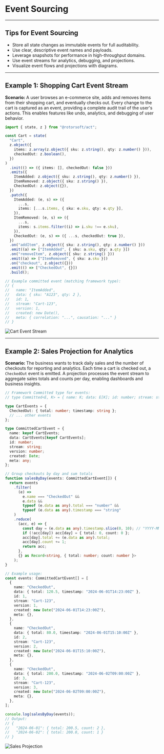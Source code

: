 # Event Sourcing

---

## Tips for Event Sourcing

- Store all state changes as immutable events for full auditability.
- Use clear, descriptive event names and payloads.
- Leverage snapshots for performance in high-throughput domains.
- Use event streams for analytics, debugging, and projections.
- Visualize event flows and projections with diagrams.

---

## Example 1: Shopping Cart Event Stream

**Scenario:**
A user browses an e-commerce site, adds and removes items from their shopping cart, and eventually checks out. Every change to the cart is captured as an event, providing a complete audit trail of the user's actions. This enables features like undo, analytics, and debugging of user behavior.

```typescript
import { state, z } from "@rotorsoft/act";

const Cart = state(
  "Cart",
  z.object({
    items: z.array(z.object({ sku: z.string(), qty: z.number() })),
    checkedOut: z.boolean(),
  })
)
  .init(() => ({ items: [], checkedOut: false }))
  .emits({
    ItemAdded: z.object({ sku: z.string(), qty: z.number() }),
    ItemRemoved: z.object({ sku: z.string() }),
    CheckedOut: z.object({}),
  })
  .patch({
    ItemAdded: (e, s) => ({
      ...s,
      items: [...s.items, { sku: e.sku, qty: e.qty }],
    }),
    ItemRemoved: (e, s) => ({
      ...s,
      items: s.items.filter((i) => i.sku !== e.sku),
    }),
    CheckedOut: (e, s) => ({ ...s, checkedOut: true }),
  })
  .on("addItem", z.object({ sku: z.string(), qty: z.number() }))
  .emit((a) => ["ItemAdded", { sku: a.sku, qty: a.qty }])
  .on("removeItem", z.object({ sku: z.string() }))
  .emit((a) => ["ItemRemoved", { sku: a.sku }])
  .on("checkout", z.object({}))
  .emit(() => ["CheckedOut", {}])
  .build();

// Example committed event (matching framework type):
// {
//   name: "ItemAdded",
//   data: { sku: "A123", qty: 2 },
//   id: 1,
//   stream: "Cart-123",
//   version: 1,
//   created: new Date(),
//   meta: { correlation: "...", causation: "..." }
// }
```

![Cart Event Stream](/img/cart-event-stream.svg)

---

## Example 2: Sales Projection for Analytics

**Scenario:**
The business wants to track daily sales and the number of checkouts for reporting and analytics. Each time a cart is checked out, a `CheckedOut` event is emitted. A projection processes the event stream to aggregate sales totals and counts per day, enabling dashboards and business insights.

```typescript
// Framework Committed type for events:
// type Committed<E, K> = { name: K; data: E[K]; id: number; stream: string; version: number; created: Date; meta: ... }

type CartEvents = {
  CheckedOut: { total: number; timestamp: string };
  // ... other events
};

type CommittedCartEvent = {
  name: keyof CartEvents;
  data: CartEvents[keyof CartEvents];
  id: number;
  stream: string;
  version: number;
  created: Date;
  meta: any;
};

// Group checkouts by day and sum totals
function salesByDay(events: CommittedCartEvent[]) {
  return events
    .filter(
      (e) =>
        e.name === "CheckedOut" &&
        e.data &&
        typeof (e.data as any).total === "number" &&
        typeof (e.data as any).timestamp === "string"
    )
    .reduce(
      (acc, e) => {
        const day = (e.data as any).timestamp.slice(0, 10); // "YYYY-MM-DD"
        if (!acc[day]) acc[day] = { total: 0, count: 0 };
        acc[day].total += (e.data as any).total;
        acc[day].count += 1;
        return acc;
      },
      {} as Record<string, { total: number; count: number }>
    );
}

// Example usage:
const events: CommittedCartEvent[] = [
  {
    name: "CheckedOut",
    data: { total: 120.5, timestamp: "2024-06-01T14:23:00Z" },
    id: 1,
    stream: "Cart-123",
    version: 1,
    created: new Date("2024-06-01T14:23:00Z"),
    meta: {},
  },
  {
    name: "CheckedOut",
    data: { total: 80.0, timestamp: "2024-06-01T15:10:00Z" },
    id: 2,
    stream: "Cart-123",
    version: 2,
    created: new Date("2024-06-01T15:10:00Z"),
    meta: {},
  },
  {
    name: "CheckedOut",
    data: { total: 200.0, timestamp: "2024-06-02T09:00:00Z" },
    id: 3,
    stream: "Cart-123",
    version: 3,
    created: new Date("2024-06-02T09:00:00Z"),
    meta: {},
  },
];

console.log(salesByDay(events));
// Output:
// {
//   "2024-06-01": { total: 200.5, count: 2 },
//   "2024-06-02": { total: 200.0, count: 1 }
// }
```

![Sales Projection](/img/sales-projection.svg)
